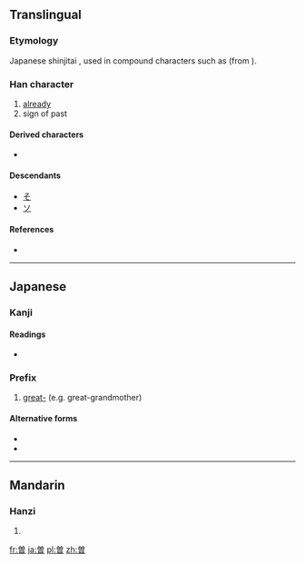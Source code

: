 {{also|曾}}
==Translingual==

===Etymology===
Japanese shinjitai {{Han simp|曾}}, used in compound characters such as {{Jpan|[[増]]}} (from {{Hani|増}}).

===Han character===
{{Han char|rn=72|rad=日|as=07|sn=11|four=|canj=金田日 (CWA), X金田日 (XCWA)}}

# [[already]]
# sign of past

====Derived characters====
* {{Jpan|[[僧]] [[憎]] [[増]] [[層]] [[噌]]}} {{qualifier|Japanese shinjitai}}

====Descendants====
* [[そ]]
* [[ソ]]

====References====
* {{Han ref|kx=0503.021|hdz=21514.061|uh=66FD|ud=26365}}

----

==Japanese==

===Kanji===
{{ja-kanji|grade=|rs=日07}}

====Readings====
* {{ja-readings|on=[[ぞ]] (zo), [[そう]] (sō), [[そ]] (so)|kun=[[かって]] (katte), [[すなわち]] (sunawachi)}}

===Prefix===
{{ja-pos|k|prefix|hira=そう|rom=sō}}

# [[great-]] (e.g. great-grandmother)

====Alternative forms====
* {{l|ja|ひい}}
* {{l|ja|ひ}}

----

==Mandarin==

===Hanzi===
{{cmn-hanzi|pin=[[cēng]] ([[ceng1]]), [[zēng]] ([[zeng1]])|wg=ts'eng<sup>1</sup>, tseng<sup>1</sup>}}

# {{defn|lang=cmn|sort=日07}}

[[fr:曽]]
[[ja:曽]]
[[pl:曽]]
[[zh:曽]]